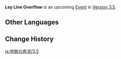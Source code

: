 {{Event
|name              = Ley Line Overflow 3.5
|image             = Ley Line Overflow.png
|type              = In-Game
|time_known        = no
|time_start        = <!--2023-00-00 04:00:00-->
|time_end          = <!--2023-00-00 03:59:59-->
|link              = 
|link2             = 
}}
{{Description|The flow of experience and gold within the ley lines has been notable of late...<br />Use the power of Original Resin to make Blossoms of Wealth and Blossoms of Revelation bloom brilliantly, and bring forth shining [[Mora]] and forerunners' experiences into the world.}}
'''Ley Line Overflow''' is an upcoming [[Event]] in [[Version 3.5]].
<!--
==Duration==


==Requirements==
Revitalize a [[Blossom of Wealth]] or a [[Blossom of Revelation]]

==Event Details==
During the event, Travelers who successfully complete a Blossom of Wealth or Blossom of Revelation and claim the rewards by using [[Original Resin]] will receive double the rewards. A total of 3 such bonuses will be available each day.

{{Item|Condensed Resin|30}} cannot be used to claim double rewards. However, claiming the double rewards have the same output as one: doubling everything including {{Item|Companionship EXP|30}} and {{Item|Adventure EXP|30}}.

After claiming rewards from a Ley Line Outcrop, the following message appears:

"1 multiplied Ley Line Overflow reward consumed. Attempts remaining today: X/3"

If the Reunion Blessing bonus from the [[Stellar Reunion]] permanent event is active, then the Reunion Blessing bonus will be consumed first.

Event subtraction rules are as follows: Improved reward instances are first subtracted from the event with the highest Multiplier. If the Multiplier is equal for both events, then double reward instances are first subtracted  from the "Stellar Reunion" event.
-->
==Other Languages==
{{Transclude|Ley Line Overflow|Other Languages}}

==Change History==
{{Change History|3.5}}

[[ja:地脈の奔流/3.5]]